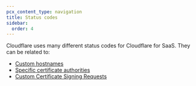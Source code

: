 ```yaml
---
pcx_content_type: navigation
title: Status codes
sidebar:
  order: 4
---
```


Cloudflare uses many different status codes for Cloudflare for SaaS. They can be related to:

- [Custom hostnames](/cloudflare-for-platforms/cloudflare-for-saas/reference/status-codes/custom-hostnames/)
- [Specific certificate authorities](/cloudflare-for-platforms/cloudflare-for-saas/reference/status-codes/certificate-authority-specific/)
- [Custom Certificate Signing Requests](/cloudflare-for-platforms/cloudflare-for-saas/reference/status-codes/custom-csrs/)
